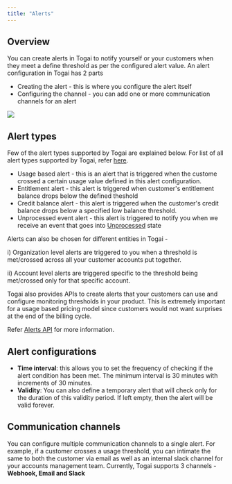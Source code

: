 ```yaml
---
title: "Alerts"
---
```


## Overview

You can create alerts in Togai to notify yourself or your customers when they meet a define threshold as per the configured alert value. An alert configuration in Togai has 2 parts 

* Creating the alert - this is where you configure the alert itself
* Configuring the channel - you can add one or more communication channels for an alert

<Frame caption="Alerts and communication channels">
  <img src="/docs/images/alerts-channels.png" />
</Frame>

## Alert types

Few of the alert types supported by Togai are explained below. For list of all alert types supported by Togai, refer [here](/api-reference/alerts/introduction#alert-templates).

* Usage based alert - this is an alert that is triggered when the custome crossed a certain usage value defined in this alert configuration.
* Entitlement alert - this alert is triggered when customer's entitlement balance drops below the defined theshold
* Credit balance alert - this alert is triggered when the customer's credit balance drops below a specified low balance threshold.
* Unprocessed event alert - this alert is triggered to notify you when we receive an event that goes into [Unprocessed](/docs/event-ingestion#event-states) state

<Tip>
  Alerts can also be chosen for different entities in Togai - 

  i) Organization level alerts are triggered to you when a threshold is met/crossed across all your customer accounts put together.
  
  ii) Account level alerts are triggered specific to the threshold being met/crossed only for that specific account.
 </Tip>

<Check>
  Togai also provides APIs to create alerts that your customers can use and configure monitoring thresholds in your product. This is extremely important for a usage based pricing model since customers would not want surprises at the end of the billing cycle.
  
  Refer [Alerts API](/api-reference/alerts) for more information.
</Check>

## Alert configurations

* **Time interval**: this allows you to set the frequency of checking if the alert condition has been met. The minimum interval is 30 minutes with increments of 30 minutes.
* **Validity**: You can also define a temporary alert that will check only for the duration of this validity period. If left empty, then the alert will be valid forever.

## Communication channels
You can configure multiple communication channels to a single alert. For example, if a customer crosses a usage threshold, you can intimate the same to both the customer via email as well as an internal slack channel for your accounts management team. Currently, Togai supports 3 channels - **Webhook, Email and Slack**